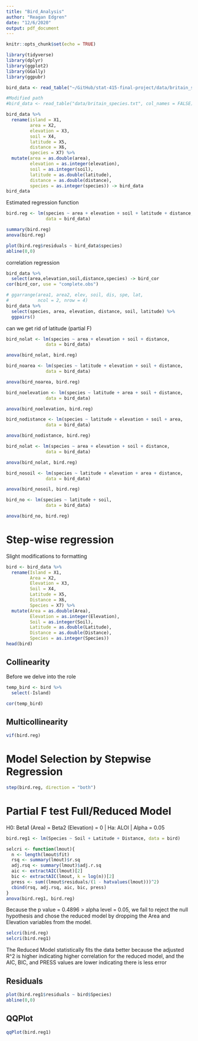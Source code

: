 ```yaml
---
title: "Bird_Analysis"
author: "Reagan Edgren"
date: "12/6/2020"
output: pdf_document
---
```


```r
knitr::opts_chunk$set(echo = TRUE)
```

```r
library(tidyverse)
library(dplyr)
library(ggplot2)
library(GGally)
library(ggpubr)
```



```r
bird_data <- read_table("~/GitHub/stat-415-final-project/data/britain_species.txt", col_names = FALSE)

#Modified path
#bird_data <- read_table("data/britain_species.txt", col_names = FALSE)

bird_data %>% 
  rename(island = X1,
         area = X2,
         elevation = X3,
         soil = X4,
         latitude = X5,
         distance = X6,
         species = X7) %>%
  mutate(area = as.double(area),
         elevation = as.integer(elevation),
         soil = as.integer(soil),
         latitude = as.double(latitude),
         distance = as.double(distance),
         species = as.integer(species)) -> bird_data
bird_data
```


Estimated regression function
```r
bird.reg <- lm(species ~ area + elevation + soil + latitude + distance, 
               data = bird_data)

summary(bird.reg)
anova(bird.reg)
```

```r
plot(bird.reg$residuals ~ bird_data$species)
abline(0,0)
```

correlation regression

```r
bird_data %>%
  select(area,elevation,soil,distance,species) -> bird_cor
cor(bird_cor, use = "complete.obs")
```

```r



# ggarrange(area1, area2, elev, soil, dis, spe, lat,
#           ncol = 2, nrow = 4)
bird_data %>%
  select(species, area, elevation, distance, soil, latitude) %>%
  ggpairs()

```




can we get rid of latitude (partial F)

```r
bird_nolat <- lm(species ~ area + elevation + soil + distance, 
               data = bird_data)

anova(bird_nolat, bird.reg)
```

```r
bird_noarea <- lm(species ~ latitude + elevation + soil + distance, 
               data = bird_data)

anova(bird_noarea, bird.reg)

bird_noelevation <- lm(species ~ latitude + area + soil + distance, 
               data = bird_data)

anova(bird_noelevation, bird.reg)

bird_nodistance <- lm(species ~ latitude + elevation + soil + area, 
               data = bird_data)

anova(bird_nodistance, bird.reg)
```

```r
bird_nolat <- lm(species ~ area + elevation + soil + distance, 
               data = bird_data)

anova(bird_nolat, bird.reg)

bird_nosoil <- lm(species ~ latitude + elevation + area + distance, 
               data = bird_data)

anova(bird_nosoil, bird.reg)
```




```r
bird_no <- lm(species ~ latitude + soil, 
               data = bird_data)

anova(bird_no, bird.reg)
```

# Step-wise regression
Slight modifications to formatting
```r
bird <- bird_data %>% 
  rename(Island = X1,
         Area = X2,
         Elevation = X3,
         Soil = X4,
         Latitude = X5,
         Distance = X6,
         Species = X7) %>%
  mutate(Area = as.double(Area),
         Elevation = as.integer(Elevation),
         Soil = as.integer(Soil),
         Latitude = as.double(Latitude),
         Distance = as.double(Distance),
         Species = as.integer(Species))
head(bird)
```


## Collinearity
Before we delve into the role 
```r
temp_bird <- bird %>% 
  select(-Island)

cor(temp_bird)
```


## Multicollinearity
```r
vif(bird.reg)
```

# Model Selection by Stepwise Regression

```r
step(bird.reg, direction = "both")
```


# Partial F test Full/Reduced Model

H0: Beta1 (Area) = Beta2 (Elevation) = 0 | Ha: ALOI | Alpha = 0.05


```r
bird.reg1 <- lm(Species ~ Soil + Latitude + Distance, data = bird)

selcri <- function(lmout){
  n <- length(lmout$fit)
  rsq <- summary(lmout)$r.sq
  adj.rsq <- summary(lmout)$adj.r.sq
  aic <- extractAIC(lmout)[2]
  bic <- extractAIC(lmout, k = log(n))[2]
  press <- sum((lmout$residuals/(1 - hatvalues(lmout)))^2)
  cbind(rsq, adj.rsq, aic, bic, press)
}
anova(bird.reg1, bird.reg)
```

Because the p value = 0.4896 > alpha level = 0.05, we fail to reject the null hypothesis and chose the reduced model by dropping the Area and Elevation variables from the model.

```r
selcri(bird.reg)
selcri(bird.reg1)
```

The Reduced Model statistically fits the data better because the adjusted R^2 is higher indicating higher correlation for the reduced model, and the AIC, BIC, and PRESS values are lower indicating there is less error

## Residuals
```r
plot(bird.reg1$residuals ~ bird$Species)
abline(0,0)
```


## QQPlot
```r
qqPlot(bird.reg1)
```
